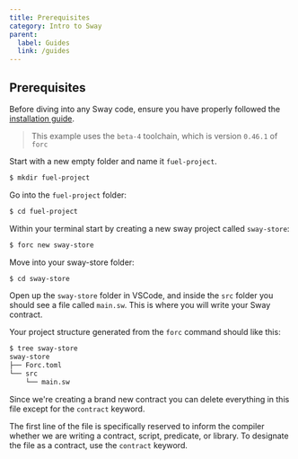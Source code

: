 ```yaml
---
title: Prerequisites
category: Intro to Sway
parent:
  label: Guides
  link: /guides
---
```


## Prerequisites

Before diving into any Sway code, ensure you have properly followed the [installation guide](https://docs.fuel.network/guides/installation/).

> This example uses the `beta-4` toolchain, which is version `0.46.1` of `forc`

Start with a new empty folder and name it `fuel-project`.

```sh
$ mkdir fuel-project
```

Go into the `fuel-project` folder:

```sh
$ cd fuel-project
```

Within your terminal start by creating a new sway project called `sway-store`:

```sh
$ forc new sway-store
```

Move into your sway-store folder:

```sh
$ cd sway-store
```

Open up the `sway-store` folder in VSCode, and inside the `src` folder you should see a file called `main.sw`. This is where you will write your Sway contract. 

Your project structure generated from the `forc` command should like this: 

```sh
$ tree sway-store
sway-store
├── Forc.toml
└── src
    └── main.sw
```

Since we're creating a brand new contract you can delete everything in this file except for the `contract` keyword.

<CodeImport
  file="../../examples/intro-to-sway/contract/src/main.sw"
  comment="contract"
  commentType="//"
  lang="sway"
/>

The first line of the file is specifically reserved to inform the compiler whether we are writing a contract, script, predicate, or library. To designate the file as a contract, use the `contract` keyword.


